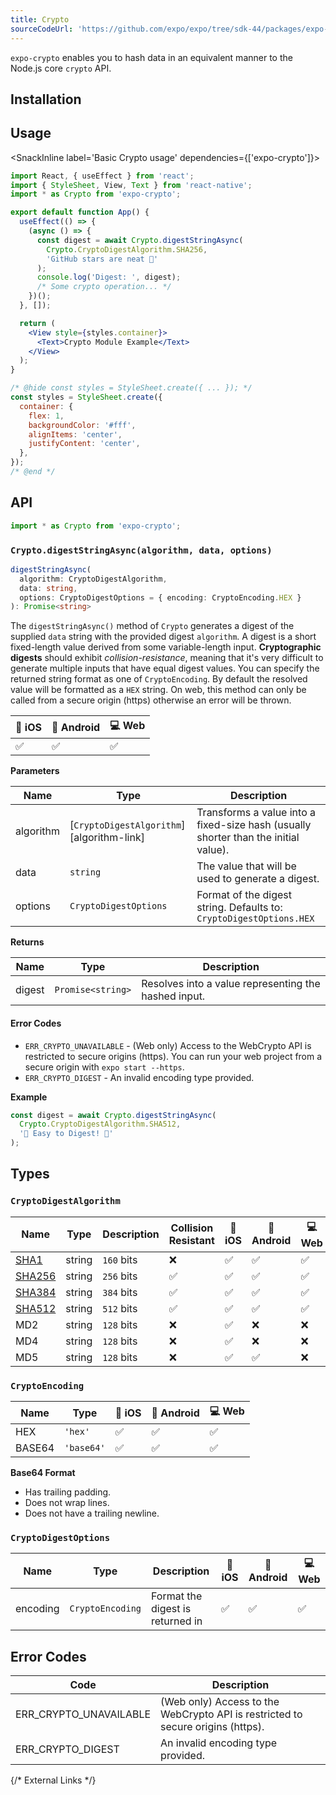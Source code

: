 ```yaml
---
title: Crypto
sourceCodeUrl: 'https://github.com/expo/expo/tree/sdk-44/packages/expo-crypto'
---
```



`expo-crypto` enables you to hash data in an equivalent manner to the Node.js core `crypto` API.

<PlatformsSection android emulator ios simulator web />

## Installation

<InstallSection packageName="expo-crypto" />

## Usage

<SnackInline label='Basic Crypto usage' dependencies={['expo-crypto']}>

```jsx
import React, { useEffect } from 'react';
import { StyleSheet, View, Text } from 'react-native';
import * as Crypto from 'expo-crypto';

export default function App() {
  useEffect(() => {
    (async () => {
      const digest = await Crypto.digestStringAsync(
        Crypto.CryptoDigestAlgorithm.SHA256,
        'GitHub stars are neat 🌟'
      );
      console.log('Digest: ', digest);
      /* Some crypto operation... */
    })();
  }, []);

  return (
    <View style={styles.container}>
      <Text>Crypto Module Example</Text>
    </View>
  );
}

/* @hide const styles = StyleSheet.create({ ... }); */
const styles = StyleSheet.create({
  container: {
    flex: 1,
    backgroundColor: '#fff',
    alignItems: 'center',
    justifyContent: 'center',
  },
});
/* @end */
```

</SnackInline>

## API

```js
import * as Crypto from 'expo-crypto';
```

### `Crypto.digestStringAsync(algorithm, data, options)`

```ts
digestStringAsync(
  algorithm: CryptoDigestAlgorithm,
  data: string,
  options: CryptoDigestOptions = { encoding: CryptoEncoding.HEX }
): Promise<string>
```

The `digestStringAsync()` method of `Crypto` generates a digest of the supplied `data` string with the provided digest `algorithm`.
A digest is a short fixed-length value derived from some variable-length input. **Cryptographic digests** should exhibit _collision-resistance_, meaning that it's very difficult to generate multiple inputs that have equal digest values.
You can specify the returned string format as one of `CryptoEncoding`. By default the resolved value will be formatted as a `HEX` string. On web, this method can only be called from a secure origin (https) otherwise an error will be thrown.

| 🍎 iOS | 💚 Android | 💻 Web |
| ------ | ---------- | ------ |
| ✅     | ✅         | ✅     |

**Parameters**

| Name      | Type                                      | Description                                                                         |
| --------- | ----------------------------------------- | ----------------------------------------------------------------------------------- |
| algorithm | [`CryptoDigestAlgorithm`][algorithm-link] | Transforms a value into a fixed-size hash (usually shorter than the initial value). |
| data      | `string`                                  | The value that will be used to generate a digest.                                   |
| options   | `CryptoDigestOptions`                     | Format of the digest string. Defaults to: `CryptoDigestOptions.HEX`                 |

**Returns**

| Name   | Type              | Description                                          |
| ------ | ----------------- | ---------------------------------------------------- |
| digest | `Promise<string>` | Resolves into a value representing the hashed input. |

#### Error Codes

- `ERR_CRYPTO_UNAVAILABLE` - (Web only) Access to the WebCrypto API is restricted to secure origins (https). You can run your web project from a secure origin with `expo start --https`.
- `ERR_CRYPTO_DIGEST` - An invalid encoding type provided.

**Example**

```ts
const digest = await Crypto.digestStringAsync(
  Crypto.CryptoDigestAlgorithm.SHA512,
  '🥓 Easy to Digest! 💙'
);
```

## Types

### `CryptoDigestAlgorithm`

| Name              | Type   | Description | Collision Resistant | 🍎 iOS | 💚 Android | 💻 Web |
| ----------------- | ------ | ----------- | ------------------- | ------ | ---------- | ------ |
| [SHA1][sha-def]   | string | `160` bits  | ❌                  | ✅     | ✅         | ✅     |
| [SHA256][sha-def] | string | `256` bits  | ✅                  | ✅     | ✅         | ✅     |
| [SHA384][sha-def] | string | `384` bits  | ✅                  | ✅     | ✅         | ✅     |
| [SHA512][sha-def] | string | `512` bits  | ✅                  | ✅     | ✅         | ✅     |
| MD2               | string | `128` bits  | ❌                  | ✅     | ❌         | ❌     |
| MD4               | string | `128` bits  | ❌                  | ✅     | ❌         | ❌     |
| MD5               | string | `128` bits  | ❌                  | ✅     | ✅         | ❌     |

### `CryptoEncoding`

| Name   | Type       | 🍎 iOS | 💚 Android | 💻 Web |
| ------ | ---------- | ------ | ---------- | ------ |
| HEX    | `'hex'`    | ✅     | ✅         | ✅     |
| BASE64 | `'base64'` | ✅     | ✅         | ✅     |

**Base64 Format**

- Has trailing padding.
- Does not wrap lines.
- Does not have a trailing newline.

### `CryptoDigestOptions`

| Name     | Type             | Description                      | 🍎 iOS | 💚 Android | 💻 Web |
| -------- | ---------------- | -------------------------------- | ------ | ---------- | ------ |
| encoding | `CryptoEncoding` | Format the digest is returned in | ✅     | ✅         | ✅     |

## Error Codes

| Code                   | Description                                                                     |
| ---------------------- | ------------------------------------------------------------------------------- |
| ERR_CRYPTO_UNAVAILABLE | (Web only) Access to the WebCrypto API is restricted to secure origins (https). |
| ERR_CRYPTO_DIGEST      | An invalid encoding type provided.                                              |

{/* External Links */}

[sha-def]: https://nvlpubs.nist.gov/nistpubs/FIPS/NIST.FIPS.180-4.pdf
